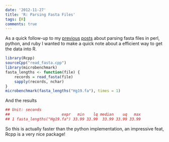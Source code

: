 ```yaml
---
date: '2012-11-27'
title: 'R: Parsing Fasta Files'
tags: [R]
comments: true
---
```


As a quick follow-up to my [previous](http://scriptogr.am/jimhester/post/perl-vs-python-vs-ruby-parsing-fasta-files) [posts](http://scriptogr.am/jimhester/post/perl-vs-python-vs-ruby-fasta-reading-using-bio-packages)
about parsing fasta files in perl, python, and ruby I wanted to make a quick note
about a efficient way to get the data into R.

<script src="https://gist.github.com/4156738.js?file=read_fasta.cpp"></script>

```r
library(Rcpp)
sourceCpp("read_fasta.cpp")
library(microbenchmark)
fasta_lengths <- function(file) {
    records = read_fasta(file)
    sapply(records, nchar)
}
microbenchmark(fasta_lengths("Hg19.fa"), times = 1)
```

And the results

```r
## Unit: seconds
##                       expr   min    lq median    uq   max
## 1 fasta_lengths("Hg19.fa") 33.99 33.99  33.99 33.99 33.99
```

So this is actually faster than the python implementation, an impressive feat,
Rcpp is a very nice package!
